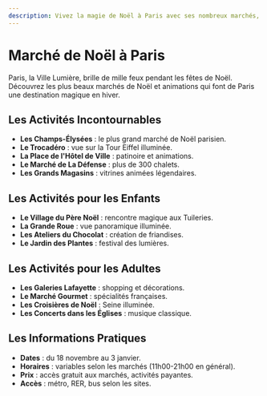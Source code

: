 ```yaml
---
description: Vivez la magie de Noël à Paris avec ses nombreux marchés, illuminations et activités festives.
---
```


# Marché de Noël à Paris

Paris, la Ville Lumière, brille de mille feux pendant les fêtes de Noël. Découvrez les plus beaux marchés de Noël et animations qui font de Paris une destination magique en hiver.

## Les Activités Incontournables

- **Les Champs-Élysées** : le plus grand marché de Noël parisien.
- **Le Trocadéro** : vue sur la Tour Eiffel illuminée.
- **La Place de l'Hôtel de Ville** : patinoire et animations.
- **Le Marché de La Défense** : plus de 300 chalets.
- **Les Grands Magasins** : vitrines animées légendaires.

## Les Activités pour les Enfants

- **Le Village du Père Noël** : rencontre magique aux Tuileries.
- **La Grande Roue** : vue panoramique illuminée.
- **Les Ateliers du Chocolat** : création de friandises.
- **Le Jardin des Plantes** : festival des lumières.

<PromotionSection />

## Les Activités pour les Adultes

- **Les Galeries Lafayette** : shopping et décorations.
- **Le Marché Gourmet** : spécialités françaises.
- **Les Croisières de Noël** : Seine illuminée.
- **Les Concerts dans les Églises** : musique classique.

## Les Informations Pratiques

- **Dates** : du 18 novembre au 3 janvier.
- **Horaires** : variables selon les marchés (11h00-21h00 en général).
- **Prix** : accès gratuit aux marchés, activités payantes.
- **Accès** : métro, RER, bus selon les sites.
